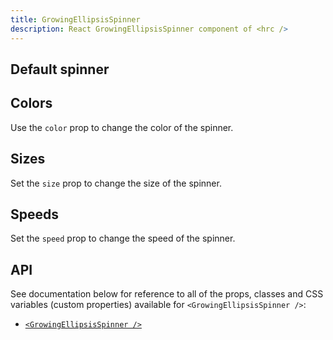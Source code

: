 ```yaml
---
title: GrowingEllipsisSpinner
description: React GrowingEllipsisSpinner component of <hrc />
---
```



## Default spinner

<Demo layout="row">
  <Demos.GrowingEllipsisSpinnerDefault />
</Demo>

<SourceCode code={defaultCode} title="default.tsx" />

## Colors

Use the `color` prop to change the color of the spinner.

<Demo layout="row">
  <Demos.GrowingEllipsisSpinnerColors />
</Demo>

<SourceCode code={colorsCode} title="colors.tsx" />

## Sizes

Set the `size` prop to change the size of the spinner.

<Demo layout="row">
  <Demos.GrowingEllipsisSpinnerSizes />
</Demo>

<SourceCode code={sizesCode} title="sizes.tsx" />

## Speeds

Set the `speed` prop to change the speed of the spinner.

<Demo layout="row">
  <Demos.GrowingEllipsisSpinnerSpeeds />
</Demo>

<SourceCode code={speedsCode} title="speeds.tsx" />

## API

See documentation below for reference to all of the props, classes and CSS
variables (custom properties) available for `<GrowingEllipsisSpinner />`:

- [`<GrowingEllipsisSpinner />`](/hrc/api/growing-ellipsis-spinner)
